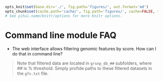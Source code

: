 ```r

opts_knit$set(base.dir='./', fig.path='figures/', out.format='md')
opts_chunk$set(cache.path='cache/', fig.path='figures/', cache=FALSE, tidy=TRUE, fig.keep='high', echo=TRUE, dpi=300, out.width=700, prompt=FALSE, comment='##', results='markup', eval=FALSE)
# See yihui.name/knitr/options for more Knitr options.
```

Command line module FAQ
========================================================

* The web interface allows filtering genomic features by score. How can I do that in command line?

> Note that filtered data are located in `grsnp_db_##` subfolders, where *##* is % threshold. Simply profide paths to these filtered datasets in the `gfs.txt` file.